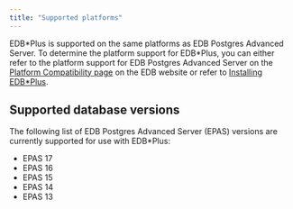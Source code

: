 ```yaml
---
title: "Supported platforms"
---
```


EDB\*Plus is supported on the same platforms as EDB Postgres Advanced Server. To determine the platform support for EDB\*Plus, you can either refer to the platform support for EDB Postgres Advanced Server on the [Platform Compatibility page](https://www.enterprisedb.com/platform-compatibility#epas) on the EDB website or refer to [Installing EDB\*Plus](./installing). 

## Supported database versions

The following list of EDB Postgres Advanced Server (EPAS) versions are currently supported for use with EDB\*Plus:
- EPAS 17
- EPAS 16
- EPAS 15
- EPAS 14
- EPAS 13
